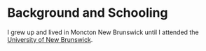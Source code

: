 # Background and Schooling {-}

I grew up and lived in Moncton New Brunswick until I attended the [University of New Brunswick](https://www.unb.ca/).  